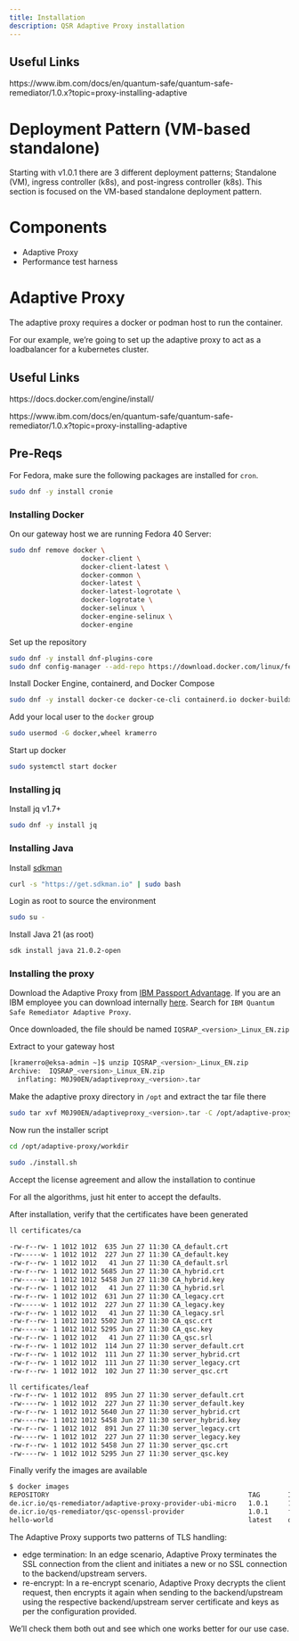 ```yaml
---
title: Installation
description: QSR Adaptive Proxy installation
---
```


:::{.callout-note}

# Useful Links

https://www.ibm.com/docs/en/quantum-safe/quantum-safe-remediator/1.0.x?topic=proxy-installing-adaptive

:::

# Deployment Pattern (VM-based standalone)

Starting with v1.0.1 there are 3 different deployment patterns; Standalone (VM), ingress controller (k8s), and
post-ingress controller (k8s). This section is focused on the VM-based standalone deployment pattern.

# Components

- Adaptive Proxy
- Performance test harness

# Adaptive Proxy

The adaptive proxy requires a docker or podman host to run the container. 

For our example, we're going to set up the adaptive proxy to act as a loadbalancer for a kubernetes cluster.

:::{.callout-note}

# Useful Links

https://docs.docker.com/engine/install/

https://www.ibm.com/docs/en/quantum-safe/quantum-safe-remediator/1.0.x?topic=proxy-installing-adaptive
:::

## Pre-Reqs

:::{.callout-note}

For Fedora, make sure the following packages are installed for `cron`.

```bash
sudo dnf -y install cronie
```

:::

### Installing Docker

On our gateway host we are running Fedora 40 Server:

```bash
sudo dnf remove docker \
                  docker-client \
                  docker-client-latest \
                  docker-common \
                  docker-latest \
                  docker-latest-logrotate \
                  docker-logrotate \
                  docker-selinux \
                  docker-engine-selinux \
                  docker-engine

```

Set up the repository
```bash
sudo dnf -y install dnf-plugins-core
sudo dnf config-manager --add-repo https://download.docker.com/linux/fedora/docker-ce.repo
```

Install Docker Engine, containerd, and Docker Compose

```bash
sudo dnf -y install docker-ce docker-ce-cli containerd.io docker-buildx-plugin docker-compose-plugin
```

Add your local user to the `docker` group

```bash
sudo usermod -G docker,wheel kramerro
```

Start up docker
```bash
sudo systemctl start docker
```

### Installing jq

Install jq v1.7+
```bash
sudo dnf -y install jq
```

### Installing Java

Install [sdkman](https://sdkman.io/install/)
```bash
curl -s "https://get.sdkman.io" | sudo bash
```

Login as root to source the environment
```bash
sudo su -
```

Install Java 21 (as root)
```bash
sdk install java 21.0.2-open
```

### Installing the proxy

Download the Adaptive Proxy from [IBM Passport Advantage](https://www.ibm.com/software/passportadvantage/pao_customer.html). If you are an IBM employee you can download internally [here](https://w3south-limited-use.cpc.ibm.com/software/xl/download/ticket.wss).
Search for `IBM Quantum Safe Remediator Adaptive Proxy`.

Once downloaded, the file should be named `IQSRAP_<version>_Linux_EN.zip`

Extract to your gateway host
```bash
[kramerro@eksa-admin ~]$ unzip IQSRAP_<version>_Linux_EN.zip
Archive:  IQSRAP_<version>_Linux_EN.zip
  inflating: M0J90EN/adaptiveproxy_<version>.tar
```

Make the adaptive proxy directory in `/opt` and extract the tar file there

```bash
sudo tar xvf M0J90EN/adaptiveproxy_<version>.tar -C /opt/adaptive-proxy
```

Now run the installer script

```bash
cd /opt/adaptive-proxy/workdir

sudo ./install.sh
```

Accept the license agreement and allow the installation to continue

For all the algorithms, just hit enter to accept the defaults.

After installation, verify that the certificates have been generated

```bash
ll certificates/ca

-rw-r--rw- 1 1012 1012  635 Jun 27 11:30 CA_default.crt
-rw-----w- 1 1012 1012  227 Jun 27 11:30 CA_default.key
-rw-r--rw- 1 1012 1012   41 Jun 27 11:30 CA_default.srl
-rw-r--rw- 1 1012 1012 5685 Jun 27 11:30 CA_hybrid.crt
-rw-----w- 1 1012 1012 5458 Jun 27 11:30 CA_hybrid.key
-rw-r--rw- 1 1012 1012   41 Jun 27 11:30 CA_hybrid.srl
-rw-r--rw- 1 1012 1012  631 Jun 27 11:30 CA_legacy.crt
-rw-----w- 1 1012 1012  227 Jun 27 11:30 CA_legacy.key
-rw-r--rw- 1 1012 1012   41 Jun 27 11:30 CA_legacy.srl
-rw-r--rw- 1 1012 1012 5502 Jun 27 11:30 CA_qsc.crt
-rw-----w- 1 1012 1012 5295 Jun 27 11:30 CA_qsc.key
-rw-r--rw- 1 1012 1012   41 Jun 27 11:30 CA_qsc.srl
-rw-r--rw- 1 1012 1012  114 Jun 27 11:30 server_default.crt
-rw-r--rw- 1 1012 1012  111 Jun 27 11:30 server_hybrid.crt
-rw-r--rw- 1 1012 1012  111 Jun 27 11:30 server_legacy.crt
-rw-r--rw- 1 1012 1012  102 Jun 27 11:30 server_qsc.crt

ll certificates/leaf
-rw-r--rw- 1 1012 1012  895 Jun 27 11:30 server_default.crt
-rw----rw- 1 1012 1012  227 Jun 27 11:30 server_default.key
-rw-r--rw- 1 1012 1012 5640 Jun 27 11:30 server_hybrid.crt
-rw----rw- 1 1012 1012 5458 Jun 27 11:30 server_hybrid.key
-rw-r--rw- 1 1012 1012  891 Jun 27 11:30 server_legacy.crt
-rw----rw- 1 1012 1012  227 Jun 27 11:30 server_legacy.key
-rw-r--rw- 1 1012 1012 5458 Jun 27 11:30 server_qsc.crt
-rw----rw- 1 1012 1012 5295 Jun 27 11:30 server_qsc.key
```

Finally verify the images are available

```bash
$ docker images
REPOSITORY                                                  TAG       IMAGE ID       CREATED         SIZE
de.icr.io/qs-remediator/adaptive-proxy-provider-ubi-micro   1.0.1     1f345e88fb04   2 weeks ago     530MB
de.icr.io/qs-remediator/qsc-openssl-provider                1.0.1     f3fe42d98d81   3 months ago    284MB
hello-world                                                 latest    d2c94e258dcb   17 months ago   13.3kB
```

The Adaptive Proxy supports two patterns of TLS handling:

- edge termination: In an edge scenario, Adaptive Proxy terminates the SSL connection from the client and initiates a new or no SSL connection to the backend/upstream servers.
- re-encrypt: In a re-encrypt scenario, Adaptive Proxy decrypts the client request, then encrypts it again when sending to the backend/upstream using the respective backend/upstream server certificate and keys as per the configuration provided.

We'll check them both out and see which one works better for our use case.

